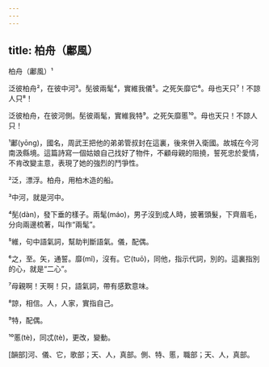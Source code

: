 ```yaml
---
---
---
```

title: 柏舟（鄘風）
---




柏舟（鄘風）¹

泛彼柏舟²，在彼中河³。髧彼兩髦⁴，實維我儀⁵。之死矢靡它⁶。母也天只⁷！不諒人只⁸！

泛彼柏舟，在彼河側。髧彼兩髦，實維我特⁹。之死矢靡慝¹⁰。母也天只！不諒人只！

¹鄘(yōng)，國名，周武王把他的弟弟管叔封在這裏，後來併入衛國。故城在今河南汲縣境。這篇詩寫一個姑娘自己找好了物件，不顧母親的阻撓，誓死忠於愛情，不肯改變主意，表現了她的強烈的鬥爭性。

²泛，漂浮。柏舟，用柏木造的船。

³中河，就是河中。

⁴髧(dàn)，發下垂的樣子。兩髦(máo)，男子沒到成人時，披著頭髮，下齊眉毛，分向兩邊梳著，叫作“兩髦”。

⁵維，句中語氣詞，幫助判斷語氣。儀，配偶。

⁶之，至。矢，通誓。靡(mǐ)，沒有。它(tuō)，同他，指示代詞，別的。這裏指別的心，就是“二心”。

⁷母親啊！天啊！只，語氣詞，帶有感歎意味。

⁸諒，相信。人，人家，實指自己。

⁹特，配偶。

¹⁰慝(tè)，同忒(tè)，更改，變動。

[韻部]河、儀、它，歌部；天、人，真部。側、特、慝，職部；天、人，真部。